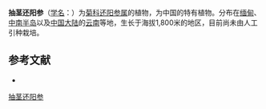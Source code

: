 {{Speciesbox
| name = 抽茎还阳参
| status = 
| status_system = 
| image =
| genus = Crepis
| species = subscaposa
| authority = Coll. et Hemsl.
}}

'''抽茎还阳参'''（[[学名|学名]]：{{lang|la|''Crepis subscaposa''}}）为[[菊科|菊科]][[还阳参属|还阳参属]]的植物，为中国的特有植物。分布在[[缅甸|缅甸]]、[[中南半岛|中南半岛]]以及[[中国大陆|中国大陆]]的[[云南|云南]]等地，生长于海拔1,800米的地区，目前尚未由人工引种栽培。

== 参考文献 ==
<div class="references-small">
* {{cite web| url =http://www.bioinfo.cn/db05/KmzwSpecies.php?action=view&id=4677| title =抽茎还阳参| work =《中国高等植物数据库全库》| publisher =中国科学院微生物研究所| author =昆明植物研究所| accessdate =2009-02-24| deadurl =yes| archiveurl =https://web.archive.org/web/20160305031136/http://www.bioinfo.cn/db05/KmzwSpecies.php?action=view&id=4677| archivedate =2016-03-05}}
</div>
{{Taxonbar|from=Q11076805}}

[[Category:还阳参属|抽茎还阳参]]


{{植物小作品}}